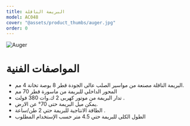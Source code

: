 ```yaml
---
title: البريمة الناقلة
model: AC048
cover: "@assets/product_thumbs/auger.jpg"
order: 0
---
```



<ProductTabs />

![Auger](@assets/article_images/auger_conveyor/auger_04.jpg)

# المواصفات الفنية

-   البريمة الناقلة مصنعة من مواسير الصلب عالى الجودة قطر 8 بوصة تخانة 4 مم.
-   المحور الداخلي للبريمة من ماسورة قطر 70 مم
-   تدار البريمة من موتور كهربى 2 ك.وات 380 فولت .
-   يمكن ميل البريمة حتى 70° عن الارض.
-   الطاقة الانتاجية للبريمة حتي 2 طن/ساعة .
-   الطول الكلى للبريمة حتي 4.5 متر حسب الإستخدام المطلوب
